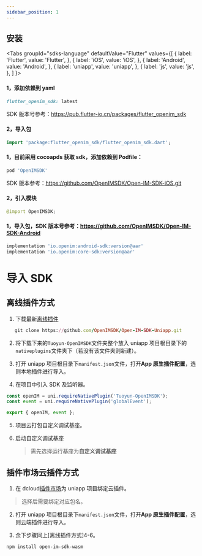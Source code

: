 ```yaml
---
sidebar_position: 1
---
```


## 安装

<Tabs
groupId="sdks-language"
defaultValue="Flutter"
values={[
{ label: 'Flutter', value: 'Flutter', },
{ label: 'iOS', value: 'iOS', },
{ label: 'Android', value: 'Android', },
{ label: 'uniapp', value: 'uniapp', },
{ label: 'js', value: 'js', },
]
}>
<TabItem value="Flutter">

#### 1，添加依赖到 yaml

```ruby
flutter_openim_sdk: latest
```

SDK 版本号参考：https://pub.flutter-io.cn/packages/flutter_openim_sdk

#### 2，导入包

```dart
import 'package:flutter_openim_sdk/flutter_openim_sdk.dart';
```

</TabItem>

<TabItem value="iOS">

#### 1，目前采用 cocoapds 获取 sdk，添加依赖到 Podfile：

```ruby
pod 'OpenIMSDK'
```

SDK 版本参考：https://github.com/OpenIMSDK/Open-IM-SDK-iOS.git

#### 2，引入模块

```swift
@import OpenIMSDK;
```

</TabItem>

<TabItem value="Android">

#### 1，导入包，SDK 版本号参考：https://github.com/OpenIMSDK/Open-IM-SDK-Android

```ruby
implementation 'io.openim:android-sdk:version@aar'
implementation 'io.openim:core-sdk:version@aar'
```

</TabItem>

<TabItem value="uniapp">

# 导入 SDK

## 离线插件方式

1. 下载最新[离线插件](https://github.com/OpenIMSDK/Open-IM-SDK-Uniapp)

```ruby
   git clone https://github.com/OpenIMSDK/Open-IM-SDK-Uniapp.git
```

2. 将下载下来的`Tuoyun-OpenIMSDK`文件夹整个放入 uniapp 项目根目录下的`nativeplugins`文件夹下（若没有该文件夹则新建）。

3. 打开 uniapp 项目根目录下`manifest.json`文件，打开**App 原生插件配置**，选则本地插件进行导入。

4. 在项目中引入 SDK 及监听器。

```js
const openIM = uni.requireNativePlugin('Tuoyun-OpenIMSDK');
const event = uni.requireNativePlugin('globalEvent');

export { openIM, event };
```

5. 项目云打包自定义调试基座。

6. 启动自定义调试基座

   > 需先选择运行基座为**自定义调试基座**

## 插件市场云插件方式

1. 在 dcloud[插件市场](https://ext.dcloud.net.cn/plugin?id=6577)为 uniapp 项目绑定云插件。

> 选择后需要绑定对应包名。

2. 打开 uniapp 项目根目录下`manifest.json`文件，打开**App 原生插件配置**，选则云端插件进行导入。

3. 余下步骤同上[离线插件方式]4-6。

</TabItem>

<TabItem value="js">

```bash npm2yarn
npm install open-im-sdk-wasm
```

</TabItem>
</Tabs>
